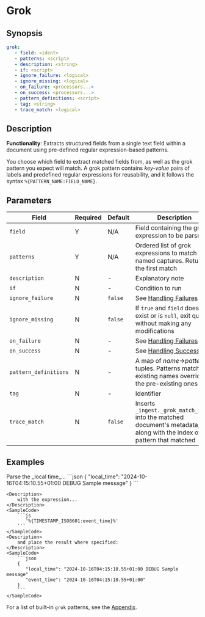 # Grok

## Synopsis

```yaml {2,3}
grok:
   - field: <ident>
   - patterns: <script>
   - description: <string>
   - if: <script>
   - ignore_failure: <logical>
   - ignore_missing: <logical>
   - on_failure: <processors...>
   - on_success: <processors...>
   - pattern_definitions: <script>
   - tag: <string>
   - trace_match: <logical>
```

## Description

**Functionality**: Extracts structured fields from a single text field within a document using pre-defined regular expression-based patterns.

You choose which field to extract matched fields from, as well as the grok pattern you expect will match. A grok pattern contains _key-value_ pairs of labels and predefined regular expressions for reusability, and it follows the syntax `%{PATTERN_NAME:FIELD_NAME}`.

## Parameters

|Field|Required|Default|Description|
|---|---|---|---|
|`field`|Y|N/A|Field containing the grok expression to be parsed|
|`patterns`|Y|N/A|Ordered list of grok expressions to match with named captures. Returns the first match|
|`description`|N|-|Explanatory note|
|`if`|N|-|Condition to run|
|`ignore_failure`|N|`false`|See [Handling Failures](../handling-failures.mdx)|
|`ignore_missing`|N|`false`|If `true` and `field` does not exist or is `null`, exit quietly without making any modifications|
|`on_failure`|N|-|See [Handling Failures](../handling-failures.mdx)|
|`on_success`|N|-|See [Handling Success](../handling-success.mdx)|
|`pattern_definitions`|N|-|A map of _name_$\rightarrow$_pattern_ tuples. Patterns matching existing names override the pre-existing ones|
|`tag`|N|-|Identifier|
|`trace_match`|N|`false`|Inserts `_ingest._grok_match_index` into the matched document's metadata, along with the index of the pattern that matched|

## Examples

<ExampleTable>
	<Description>
		Parse the _local time_...
	</Description>
	<SampleCode>
		```json
		{
		   "local_time": "2024-10-16T04:15:10.55+01:00 DEBUG Sample message"
		}
		```
	</SampleCode>

	<Description>
		with the expression...
	</Description>
	<SampleCode>
		```js
		   '%{TIMESTAMP_ISO8601:event_time}%'
		```
	</SampleCode>
	<Description>
		and place the result where specified:
	</Description>
	<SampleCode>
		```json
		{
		   "local_time": "2024-10-16T04:15:10.55+01:00 DEBUG Sample message"
		   "event_time": "2024-10-16T04:15:10.55+01:00"
		}
		```
	</SampleCode>
</ExampleTable>

For a list of built-in `grok` patterns, see the [Appendix](/docs/appendix.mdx#built-in-grok-patterns).
